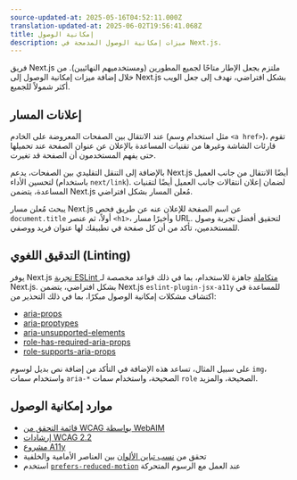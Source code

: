 ```yaml
---
source-updated-at: 2025-05-16T04:52:11.000Z
translation-updated-at: 2025-06-02T19:56:41.068Z
title: إمكانية الوصول
description: ميزات إمكانية الوصول المدمجة في Next.js.
---
```


فريق Next.js ملتزم بجعل الإطار متاحًا لجميع المطورين (ومستخدميهم النهائيين). من خلال إضافة ميزات إمكانية الوصول إلى Next.js بشكل افتراضي، نهدف إلى جعل الويب أكثر شمولاً للجميع.

## إعلانات المسار

عند الانتقال بين الصفحات المعروضة على الخادم (مثل استخدام وسم `<a href>`)، تقوم قارئات الشاشة وغيرها من تقنيات المساعدة بالإعلان عن عنوان الصفحة عند تحميلها حتى يفهم المستخدمون أن الصفحة قد تغيرت.

بالإضافة إلى التنقل التقليدي بين الصفحات، يدعم Next.js أيضًا الانتقال من جانب العميل لتحسين الأداء (باستخدام `next/link`). لضمان إعلان انتقالات جانب العميل أيضًا لتقنيات المساعدة، يتضمن Next.js مُعلن المسار بشكل افتراضي.

يبحث مُعلن مسار Next.js عن اسم الصفحة للإعلان عنه عن طريق فحص `document.title` أولاً، ثم عنصر `<h1>`، وأخيرًا مسار URL. لتحقيق أفضل تجربة وصول للمستخدمين، تأكد من أن كل صفحة في تطبيقك لها عنوان فريد ووصفي.

## التدقيق اللغوي (Linting)

يوفر Next.js [تجربة ESLint متكاملة](/docs/pages/api-reference/config/eslint) جاهزة للاستخدام، بما في ذلك قواعد مخصصة لـ Next.js. بشكل افتراضي، يتضمن Next.js `eslint-plugin-jsx-a11y` للمساعدة في اكتشاف مشكلات إمكانية الوصول مبكرًا، بما في ذلك التحذير من:

- [aria-props](https://github.com/jsx-eslint/eslint-plugin-jsx-a11y/blob/HEAD/docs/rules/aria-props.md?rgh-link-date=2021-06-04T02%3A10%3A36Z)
- [aria-proptypes](https://github.com/jsx-eslint/eslint-plugin-jsx-a11y/blob/HEAD/docs/rules/aria-proptypes.md?rgh-link-date=2021-06-04T02%3A10%3A36Z)
- [aria-unsupported-elements](https://github.com/jsx-eslint/eslint-plugin-jsx-a11y/blob/HEAD/docs/rules/aria-unsupported-elements.md?rgh-link-date=2021-06-04T02%3A10%3A36Z)
- [role-has-required-aria-props](https://github.com/jsx-eslint/eslint-plugin-jsx-a11y/blob/HEAD/docs/rules/role-has-required-aria-props.md?rgh-link-date=2021-06-04T02%3A10%3A36Z)
- [role-supports-aria-props](https://github.com/jsx-eslint/eslint-plugin-jsx-a11y/blob/HEAD/docs/rules/role-supports-aria-props.md?rgh-link-date=2021-06-04T02%3A10%3A36Z)

على سبيل المثال، تساعد هذه الإضافة في التأكد من إضافة نص بديل لوسوم `img`، واستخدام سمات `aria-*` الصحيحة، واستخدام سمات `role` الصحيحة، والمزيد.

## موارد إمكانية الوصول

- [قائمة التحقق من WCAG بواسطة WebAIM](https://webaim.org/standards/wcag/checklist)
- [إرشادات WCAG 2.2](https://www.w3.org/TR/WCAG22/)
- [مشروع A11y](https://www.a11yproject.com/)
- تحقق من [نسب تباين الألوان](https://developer.mozilla.org/docs/Web/Accessibility/Understanding_WCAG/Perceivable/Color_contrast) بين العناصر الأمامية والخلفية
- استخدم [`prefers-reduced-motion`](https://web.dev/prefers-reduced-motion/) عند العمل مع الرسوم المتحركة
